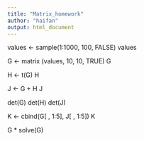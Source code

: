 ```yaml
---
title: "Matrix_homework"
author: "haifan"
output: html_document
---
```


values <- sample(1:1000, 100, FALSE)
values

G <- matrix (values, 10, 10, TRUE)
G

H <- t(G)
H

J <- G + H
J

det(G)
det(H)
det(J)

K <- cbind(G[ , 1:5], J[ , 1:5])
K

G * solve(G)